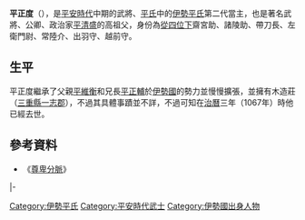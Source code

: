 {{expand|time=2014-07-06T13:53:21+00:00}}
{{refimprove|time=2014-07-06T13:53:21+00:00}}
{{東亞男性歷史人物
|名稱 = 平正度
|出生日期 = 不詳
|逝世日期 = 不詳
|身份 = [[從四位|從四位下]][[越前國|越前守]]
|主君 = [[後一條天皇|後一條天皇]]→[[後朱雀天皇|後朱雀天皇]]→[[後冷泉天皇|後冷泉天皇]]？
|父親 = [[平維衡|平維衡]]
|母親 = 陸奧國住人長介女
|正室 = 藤原氏
|正室之父 = 藤原永親
|子 = 平維盛、平貞季、平貞能<ref>《{{link-ja|群書類從|群書類從|續群書類從}}》卷一〇八 尊卑分脈脫漏 平氏系圖</ref>、[[平季衡|平季衡]]、平貞衡、[[平正衡|平正衡]]
}}
{{japanese|japanese=平 正度|kana=たいら の まさのり|romaji=Taira no Masanori}}

'''平正度'''（{{bd|？||1067年前|}}），是[[平安時代|平安時代]]中期的武將、[[平氏|平氏]]中的[[伊勢平氏|伊勢平氏]]第二代當主，也是著名武將、公卿、政治家[[平清盛|平清盛]]的高祖父，身份為[[從四位|從四位下]]齋宮助、諸陵助、帶刀長、左衛門尉、常陸介、出羽守、越前守。

==生平==
平正度繼承了父親[[平維衡|平維衡]]和兄長[[平正輔|平正輔]]於[[伊勢國|伊勢國]]的勢力並慢慢擴張，並擁有木造莊（[[三重縣|三重縣]][[一志郡|一志郡]]），不過其具體事蹟並不詳，不過可知在[[治曆|治曆]]三年（1067年）時他已經去世。

==參考資料==
{{Reflist}}
*《[[尊卑分脈|尊卑分脈]]》

{{start box|width=auto}}
{{s-pre}}
|-
{{s-before|[[平維衡|平維衡]]}}
{{s-title|[[伊勢平氏|伊勢平氏]]當主|}}
{{s-after|[[平正衡|平正衡]]}}
{{end box}}

[[Category:伊勢平氏|Category:伊勢平氏]]
[[Category:平安時代武士|Category:平安時代武士]]
[[Category:伊勢國出身人物|Category:伊勢國出身人物]]